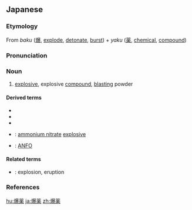 ==Japanese==
{{ja-kanjitab|ばく|やく|yomi=o}}

===Etymology===
From ''baku'' ([[爆]], [[explode]], [[detonate]], [[burst]]) + ''yaku'' ([[薬]], [[chemical]], [[compound]])

===Pronunciation===
{{ja-pron|yomi=o|ばくやく|acc=0|acc_ref=DJR,NHK}}

===Noun===
{{ja-noun|ばくやく}}

# [[explosive]], explosive [[compound]], [[blasting]] powder

====Derived terms====
* {{ja-r|液酸爆薬|えきさん ばくやく}}
* {{ja-r|液体空気爆薬|えきたい くうき ばくやく}}
* {{ja-r|含水爆薬|がんすい ばくやく}}
* {{ja-r|硝安爆薬|しょうあん ばくやく}}: [[ammonium nitrate]] [[explosive]]
* {{ja-r|硝安油剤爆薬|しょうあん ゆざい ばくやく}}: [[ANFO]]

====Related terms====
* {{ja-r|爆発|ばくはつ}}: explosion, eruption

===References===
<references/>

[[hu:爆薬]]
[[ja:爆薬]]
[[zh:爆薬]]